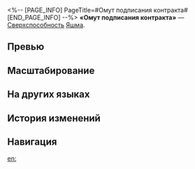 <%-- [PAGE_INFO]
PageTitle=#Омут подписания контракта#
[END_PAGE_INFO] --%>
{{Навык Инфобокс
|Название         = Омут подписания контракта
|Изображение      = Навык Омут подписания контракта.png
|Персонаж         = Яшма
|Тип              = Сверхспособность
|Тэг              = Групповая атака
|УронСтойк        = 20
|ЭнергияГен       = 5
|Энергия          = 140
|Длительность     = 
|Описание         = Наносит всем противникам квантовый урон, равный {{Цвет|Выделенный|120%—264%}} от силы атаки Яшмы. Также усиливается {{Доп эффект|бонус-атака}}, описанная в таланте Яшмы. Её множитель урона повышается на {{Цвет|Выделенный|40%—88%}}. Этот эффект может сработать до 2 раз.
|Свойство1        = 
|Масштабирование1 = 
}}
'''«Омут подписания контракта»''' — [[Сверхспособность]] [[Яшма]].

==Превью==
{{Превью
|Файл = Омут подписания контракта Превью
}}

==Масштабирование==
{{Масштабирование навыка|тип=Сверхспособность
|40%;44%;48%;52%;56%;60%;65%;70%;75%;80%;84%;88%;92%;96%;100%
|120%;132%;144%;156%;168%;180%;195%;210%;225%;240%;252%;264%;276%;288%;300%
}}

==На других языках==
{{На других языках
|en   = Vow of the Deep
|zhs  = 堕此欲渊，立此狱契
|zht  = 墮此欲淵，立此獄契
|ja   = {{Rubi|欲望|よくぼう}}の{{Rubi|淵|ふち}}での{{Rubi|地獄|じごく}}の{{Rubi|契|ちぎ}}り
|ko   = 서약의 심연, 영원의 계약
|es   = Juramento de lo profundo
|fr   = Pacte de l'abîme
|ru   = Омут подписания контракта
|th   = Vow of the Deep
|vi   = Vực Thẳm Dục Vọng, Khế Ước Ngục Tù
|de   = Vertrag im Abgrund
|id   = Vow of the Deep
|pt   = Voto das Profundezas
}}

==История изменений==
{{История изменений|3.5}}

==Навигация==
{{Навык Навбокс|Яшма}}

[[en:]]